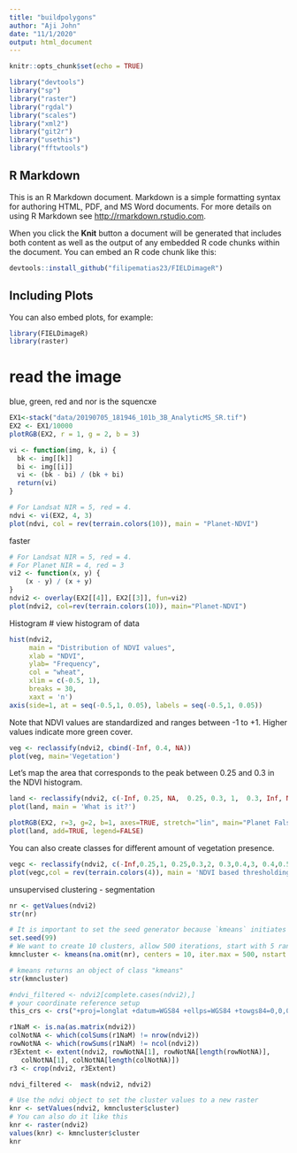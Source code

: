 ```yaml
---
title: "buildpolygons"
author: "Aji John"
date: "11/1/2020"
output: html_document
---
```


```r
knitr::opts_chunk$set(echo = TRUE)

library("devtools")
library("sp")
library("raster")
library("rgdal")
library("scales")
library("xml2")
library("git2r")
library("usethis")
library("fftwtools")
```

## R Markdown

This is an R Markdown document. Markdown is a simple formatting syntax for authoring HTML, PDF, and MS Word documents. For more details on using R Markdown see <http://rmarkdown.rstudio.com>.

When you click the **Knit** button a document will be generated that includes both content as well as the output of any embedded R code chunks within the document. You can embed an R code chunk like this:

```r
devtools::install_github("filipematias23/FIELDimageR")
```

## Including Plots

You can also embed plots, for example:

```r
library(FIELDimageR)
library(raster)
```


# read the image
blue, green, red and nor is the squencxe
```r
EX1<-stack("data/20190705_181946_101b_3B_AnalyticMS_SR.tif")
EX2 <- EX1/10000
plotRGB(EX2, r = 1, g = 2, b = 3)

```
```r
vi <- function(img, k, i) {
  bk <- img[[k]]
  bi <- img[[i]]
  vi <- (bk - bi) / (bk + bi)
  return(vi)
}

```


```r
# For Landsat NIR = 5, red = 4.
ndvi <- vi(EX2, 4, 3)
plot(ndvi, col = rev(terrain.colors(10)), main = "Planet-NDVI")

```

faster

```r
# For Landsat NIR = 5, red = 4.
# For Planet NIR = 4, red = 3
vi2 <- function(x, y) {
    (x - y) / (x + y)
}
ndvi2 <- overlay(EX2[[4]], EX2[[3]], fun=vi2)
plot(ndvi2, col=rev(terrain.colors(10)), main="Planet-NDVI")

```
Histogram
# view histogram of data

```r
hist(ndvi2,
     main = "Distribution of NDVI values",
     xlab = "NDVI",
     ylab= "Frequency",
     col = "wheat",
     xlim = c(-0.5, 1),
     breaks = 30,
     xaxt = 'n')
axis(side=1, at = seq(-0.5,1, 0.05), labels = seq(-0.5,1, 0.05))
```

Note that NDVI values are standardized and ranges between -1 to +1. Higher values indicate more green cover.

```r
veg <- reclassify(ndvi2, cbind(-Inf, 0.4, NA))
plot(veg, main='Vegetation')
```
Let’s map the area that corresponds to the peak between 0.25 and 0.3 in the NDVI histogram.

```r
land <- reclassify(ndvi2, c(-Inf, 0.25, NA,  0.25, 0.3, 1,  0.3, Inf, NA))
plot(land, main = 'What is it?')

plotRGB(EX2, r=3, g=2, b=1, axes=TRUE, stretch="lin", main="Planet False Color Composite")
plot(land, add=TRUE, legend=FALSE)
```

You can also create classes for different amount of vegetation presence.

```r
vegc <- reclassify(ndvi2, c(-Inf,0.25,1, 0.25,0.3,2, 0.3,0.4,3, 0.4,0.5,4, 0.5,Inf, 5))
plot(vegc,col = rev(terrain.colors(4)), main = 'NDVI based thresholding')
```


unsupervised clustering - segmentation

```r
nr <- getValues(ndvi2)
str(nr)
```

```r
# It is important to set the seed generator because `kmeans` initiates the centers in random locations
set.seed(99)
# We want to create 10 clusters, allow 500 iterations, start with 5 random sets using "Lloyd" method
kmncluster <- kmeans(na.omit(nr), centers = 10, iter.max = 500, nstart = 5, algorithm="Lloyd")

# kmeans returns an object of class "kmeans"
str(kmncluster)
```

```r
#ndvi_filtered <- ndvi2[complete.cases(ndvi2),]
# your coordinate reference setup 
this_crs <- crs("+proj=longlat +datum=WGS84 +ellps=WGS84 +towgs84=0,0,0")

r1NaM <- is.na(as.matrix(ndvi2))
colNotNA <- which(colSums(r1NaM) != nrow(ndvi2))
rowNotNA <- which(rowSums(r1NaM) != ncol(ndvi2))
r3Extent <- extent(ndvi2, rowNotNA[1], rowNotNA[length(rowNotNA)],
   colNotNA[1], colNotNA[length(colNotNA)])
r3 <- crop(ndvi2, r3Extent)

ndvi_filtered <-  mask(ndvi2, ndvi2)

# Use the ndvi object to set the cluster values to a new raster
knr <- setValues(ndvi2, kmncluster$cluster)
# You can also do it like this
knr <- raster(ndvi2)
values(knr) <- kmncluster$cluster
knr
```
